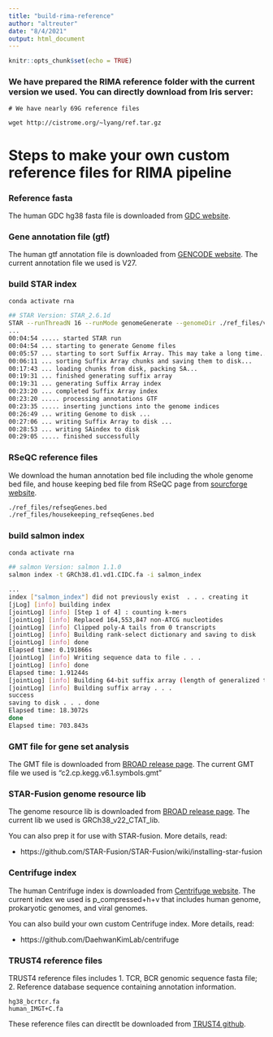 ```yaml
---
title: "build-rima-reference"
author: "altreuter"
date: "8/4/2021"
output: html_document
---
```


```r
knitr::opts_chunk$set(echo = TRUE)
```

### We have prepared the RIMA reference folder with the current version we used. You can directly download from Iris server:

```
# We have nearly 69G reference files

wget http://cistrome.org/~lyang/ref.tar.gz 

```


# Steps to make your own custom reference files for RIMA pipeline

### Reference fasta

The human GDC hg38 fasta file is downloaded from [GDC website](https://gdc.cancer.gov/about-data/gdc-data-processing/gdc-reference-files). 

### Gene annotation file (gtf)

The human gtf annotation file is downloaded from [GENCODE website](https://www.gencodegenes.org/human/). The current annotation file we used is V27.


### build STAR index

```bash
conda activate rna

## STAR Version: STAR_2.6.1d
STAR --runThreadN 16 --runMode genomeGenerate --genomeDir ./ref_files/v27_index --genomeFastaFiles GRCh38.d1.vd1.CIDC.fa --sjdbGTFfile gencode.v27.annotation.gtf
...
00:04:54 ..... started STAR run
00:04:54 ... starting to generate Genome files
00:05:57 ... starting to sort Suffix Array. This may take a long time...
00:06:11 ... sorting Suffix Array chunks and saving them to disk...
00:17:43 ... loading chunks from disk, packing SA...
00:19:31 ... finished generating suffix array
00:19:31 ... generating Suffix Array index
00:23:20 ... completed Suffix Array index
00:23:20 ..... processing annotations GTF
00:23:35 ..... inserting junctions into the genome indices
00:26:49 ... writing Genome to disk ...
00:27:06 ... writing Suffix Array to disk ...
00:28:53 ... writing SAindex to disk
00:29:05 ..... finished successfully
```
### RSeQC reference files

We download the human annotation bed file including the whole genome bed file, and house keeping bed file from RSeQC page from [sourcforge website](https://sourceforge.net/projects/rseqc/files/BED/Human_Homo_sapiens/).

```bash
./ref_files/refseqGenes.bed
./ref_files/housekeeping_refseqGenes.bed
```

### build salmon index

```bash
conda activate rna

## salmon Version: salmon 1.1.0
salmon index -t GRCh38.d1.vd1.CIDC.fa -i salmon_index

...
index ["salmon_index"] did not previously exist  . . . creating it
[jLog] [info] building index 
[jointLog] [info] [Step 1 of 4] : counting k-mers
[jointLog] [info] Replaced 164,553,847 non-ATCG nucleotides
[jointLog] [info] Clipped poly-A tails from 0 transcripts
[jointLog] [info] Building rank-select dictionary and saving to disk
[jointLog] [info] done
Elapsed time: 0.191866s
[jointLog] [info] Writing sequence data to file . . .
[jointLog] [info] done
Elapsed time: 1.91244s
[jointLog] [info] Building 64-bit suffix array (length of generalized text is 3,088,286,426)
[jointLog] [info] Building suffix array . . .
success
saving to disk . . . done
Elapsed time: 18.3072s
done
Elapsed time: 703.843s
```
### GMT file for gene set analysis

The GMT file is downloaded from [BROAD release page](https://data.broadinstitute.org/gsea-msigdb/msigdb/release/6.1/). The current GMT file we used is "c2.cp.kegg.v6.1.symbols.gmt"


### STAR-Fusion genome resource lib

The genome resource lib is downloaded from [BROAD release page](https://www.gencodegenes.org/human/). The current lib we used is GRCh38_v22_CTAT_lib.

You can also prep it for use with STAR-fusion.
More details, read:

*  https://github.com/STAR-Fusion/STAR-Fusion/wiki/installing-star-fusion


### Centrifuge index

The human Centrifuge index is downloaded from [Centrifuge website](http://www.ccb.jhu.edu/software/centrifuge/). The current index we used is p_compressed+h+v that includes human genome, prokaryotic genomes, and viral genomes.

You can also build your own custom Centrifuge index. 
More details, read:

*  https://github.com/DaehwanKimLab/centrifuge

### TRUST4 reference files

TRUST4 reference files includes 1. TCR, BCR genomic sequence fasta file; 2. Reference database sequence containing annotation information.

```
hg38_bcrtcr.fa
human_IMGT+C.fa
```
These reference files can directlt be downloaded from [TRUST4 github](https://github.com/liulab-dfci/TRUST4).

